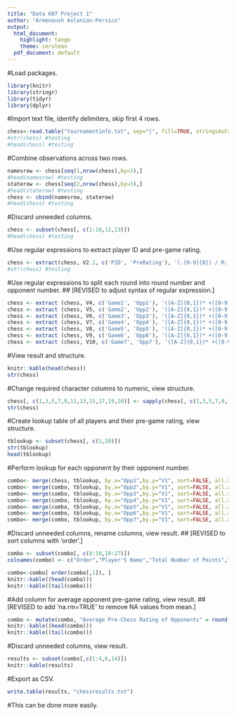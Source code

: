 ```yaml
---
title: "Data 607 Project 1"
author: "Armenoush Aslanian-Persico"
output:
  html_document:
    highlight: tango
    theme: cerulean
  pdf_document: default
---
```


#Load packages.
```r
library(knitr)
library(stringr)
library(tidyr)
library(dplyr)
```

#Import text file, identify delimiters, skip first 4 rows.
```r
chess<-read.table("tournamentinfo.txt", sep="|", fill=TRUE, stringsAsFactors = FALSE, skip=4)
#str(chess) #testing
#head(chess) #testing
```

#Combine observations across two rows.
```r
namesrow <- chess[seq(1,nrow(chess),by=3),]
#head(namesrow) #testing
staterow <- chess[seq(2,nrow(chess),by=3),]
#head(staterow) #testing
chess <- cbind(namesrow, staterow)
#head(chess) #testing
``` 

#Discard unneeded columns.
```r
chess <- subset(chess[, c(1:10,12,13)])
#head(chess) #testing
```

#Use regular expressions to extract player ID and pre-game rating.
```r
chess <- extract(chess, V2.1, c('PID', 'PreRating'), '(.[0-9]{8}) / R: (.[0-9]{3,4})')
#str(chess) #testing
```


#Use regular expressions to split each round into round number and opponent number.
## [REVISED to adjust syntax of regular expression.]
```r
chess <- extract (chess, V4, c('Game1', 'Opp1'), '([A-Z]{0,1})* +([0-9]{0,2})')
chess <- extract (chess, V5, c('Game2', 'Opp2'), '([A-Z]{0,1})* +([0-9]{0,2})')
chess <- extract (chess, V6, c('Game3', 'Opp3'), '([A-Z]{0,1})* +([0-9]{0,2})')
chess <- extract (chess, V7, c('Game4', 'Opp4'), '([A-Z]{0,1})* +([0-9]{0,2})')
chess <- extract (chess, V8, c('Game5', 'Opp5'), '([A-Z]{0,1})* +([0-9]{0,2})')
chess <- extract (chess, V9, c('Game6', 'Opp6'), '([A-Z]{0,1})* +([0-9]{0,2})')
chess <- extract (chess, V10, c('Game7', 'Opp7'), '([A-Z]{0,1})* +([0-9]{0,2})')
```

#View result and structure.
```r
knitr::kable(head(chess))
str(chess)
```

#Change required character columns to numeric, view structure.
```r
chess[, c(1,3,5,7,9,11,13,15,17,19,20)] <- sapply(chess[, c(1,3,5,7,9,11,13,15,17,19,20)], as.numeric)
str(chess)
```

#Create lookup table of all players and their pre-game rating, view structure.
```r
tblookup <- subset(chess[, c(1,20)])
str(tblookup)
head(tblookup)
```

#Perform lookup for each opponent by their opponent number.

```r
combo<- merge(chess, tblookup, by.x="Opp1",by.y="V1", sort=FALSE, all.x=TRUE)
combo<- merge(combo, tblookup, by.x="Opp2",by.y="V1", sort=FALSE, all.x=TRUE)
combo<- merge(combo, tblookup, by.x="Opp3",by.y="V1", sort=FALSE, all.x=TRUE)
combo<- merge(combo, tblookup, by.x="Opp4",by.y="V1", sort=FALSE, all.x=TRUE)
combo<- merge(combo, tblookup, by.x="Opp5",by.y="V1", sort=FALSE, all.x=TRUE)
combo<- merge(combo, tblookup, by.x="Opp6",by.y="V1", sort=FALSE, all.x=TRUE)
combo<- merge(combo, tblookup, by.x="Opp7",by.y="V1", sort=FALSE, all.x=TRUE)
```


#Discard unneeded columns, rename columns, view result.
## [REVISED to sort columns with 'order'.]
```r
combo <- subset(combo[, c(8:10,18:27)])
colnames(combo) <- c("Order","Player'S Name","Total Number of Points","Player's State","Player ID","Player's PreRating","Opp1PR","Opp2PR","Opp3PR","Opp4PR","Opp5PR","Opp6PR","Opp7PR")

combo<-combo[ order(combo[,1]), ]
knitr::kable((head(combo)))
knitr::kable((tail(combo)))
```


#Add column for average opponent pre-game rating, view result.
##[REVISED to add 'na.rm=TRUE' to remove NA values from mean.]
```r
combo <- mutate(combo, "Average Pre-Chess Rating of Opponents" = round(rowMeans(combo[,7:13],na.rm = TRUE),0))
knitr::kable((head(combo)))
knitr::kable((tail(combo)))
```

#Discard unneeded columns, view result.
```r
results <- subset(combo[,c(1:4,6,14)])
knitr::kable(results)
```

#Export as CSV.
```r
write.table(results, "chessresults.txt")
```

#This can be done more easily.